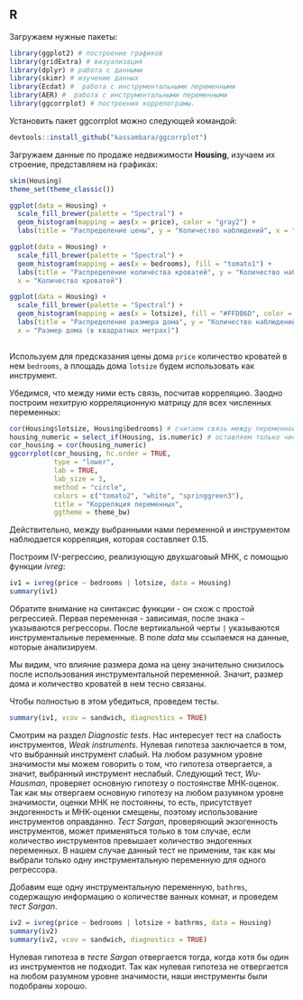 ## R

Загружаем нужные пакеты:
```r
library(ggplot2) # построение графиков
library(gridExtra) # визуализация
library(dplyr) # работа с данными
library(skimr) # изучение данных
library(Ecdat) #  работа с инструментальными переменными
library(AER) #  работа с инструментальными переменными
library(ggcorrplot) # построения коррелограмы. 
```

Установить пакет ggcorrplot можно следующей командой:
```r
devtools::install_github("kassambara/ggcorrplot")
```

Загружаем данные по продаже недвижимости **Housing**, изучаем их строение, представляем на графиках:
```r
skim(Housing)
theme_set(theme_classic())

ggplot(data = Housing) + 
  scale_fill_brewer(palette = "Spectral") + 
  geom_histogram(mapping = aes(x = price), color = "gray2") +
  labs(title = "Распределение цены", y = "Количество наблюдений", x = "Цена дома (в $)")  

ggplot(data = Housing) + 
  scale_fill_brewer(palette = "Spectral") + 
  geom_histogram(mapping = aes(x = bedrooms), fill = "tomato1") +
  labs(title = "Распределение количества кроватей", y = "Количество наблюдений", 
  x = "Количество кроватей")  

ggplot(data = Housing) + 
  scale_fill_brewer(palette = "Spectral") + 
  geom_histogram(mapping = aes(x = lotsize), fill = "#FFDB6D", color = "#C4961A") +
  labs(title = "Распределение размера дома", y = "Количество наблюдений", 
  x = "Размер дома (в квадратных метрах)") 
 
```

Используем для предсказания цены дома `price` количество кроватей в нем `bedrooms`, а  площадь дома `lotsize` будем использовать как инструмент.

Убедимся, что между ними есть связь, посчитав корреляцию. Заодно построим нехитрую корреляционную матрицу для всех численных переменных:
```r
cor(Housing$lotsize, Housing$bedrooms) # считаем связь между переменной и инструментом
housing_numeric = select_if(Housing, is.numeric) # оставляем только численные переменные
cor_housing = cor(housing_numeric)
ggcorrplot(cor_housing, hc.order = TRUE,
           type = "lower",
           lab = TRUE,
           lab_size = 3,
           method = "circle",
           colors = c("tomato2", "white", "springgreen3"),
           title = "Корреляция переменных",
           ggtheme = theme_bw)
```

Действительно, между выбранными нами переменной и инструментом наблюдается корреляция, которая составляет 0.15.

Построим IV-регрессию, реализующую двухшаговый МНК, с помощью функции *ivreg*:
```r
iv1 = ivreg(price ~ bedrooms | lotsize, data = Housing)
summary(iv1)
```
Обратите внимание на синтаксис функции - он схож с простой регрессией. Первая переменная - зависимая, после знака `~` указываются регрессоры. После вертикальной черты `|` указываются инструментальные переменные. В поле *data* мы ссылаемся на данные, которые анализируем.

Мы видим, что влияние размера дома на цену значительно снизилось после использования инструментальной переменной. Значит, размер дома и количество кроватей в нем тесно связаны.

Чтобы полностью в этом убедиться, проведем тесты.
```r
summary(iv1, vcov = sandwich, diagnostics = TRUE)
```

Смотрим на раздел *Diagnostic tests*. Нас интересует тест на слабость инструментов, *Weak instruments*. Нулевая гипотеза заключается в том, что выбранный инструмент слабый. На любом разумном уровне значимости мы можем говорить о том, что гипотеза отвергается, а значит, выбранный инструмент неслабый. Следующий тест, *Wu-Hausman*, проверяет основную гипотезу о постоянстве МНК-оценок. Так как мы отвергаем основную гипотезу на любом разумном уровне значимости, оценки МНК не постоянны, то есть, присутствует эндогенность и МНК-оценки смещены, поэтому использование инструментов оправданно. *Тест Sargan*, проверяющий экзогенность инструментов, может применяться только в том случае, если количество инструментов превышает количество эндогенных переменных. В нашем случае данный тест не применим, так как мы выбрали только одну инструментальную переменную для одного регрессора. 

Добавим еще одну инструментальную переменную, `bathrms`, содержащую информацию о количестве ванных комнат, и проведем *тест Sargan*.
```r
iv2 = ivreg(price ~ bedrooms | lotsize + bathrms, data = Housing)
summary(iv2)
summary(iv2, vcov = sandwich, diagnostics = TRUE)
```
Нулевая гипотеза в *тесте Sargan* отвергается тогда, когда хотя бы один из инструментов не подходит. Так как нулевая гипотеза не отвергается на любом разумном уровне значимости, наши инструменты были подобраны хорошо.